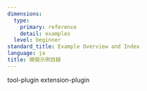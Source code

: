```yaml
---
dimensions:
  type:
    primary: reference
    detail: examples
  level: beginner
standard_title: Example Overview and Index
language: ja
title: 開発示例目録
---
```


<CardGroup cols="2">
    <Card
        title="Slack Bot プラグインの開発"
        icon="link"
        href="plugin_dev_ja/0432-develop-a-slack-bot-plugin.ja"
        horizontal
    >
        tool-plugin
    </Card>
    <Card
        title="レインボーキャットプロジェクト Endpoint（エンドポイント）"
        icon="link"
        href="plugin_dev_ja/0432-endpoint.ja"
    >
        extension-plugin
    </Card>
</CardGroup>
